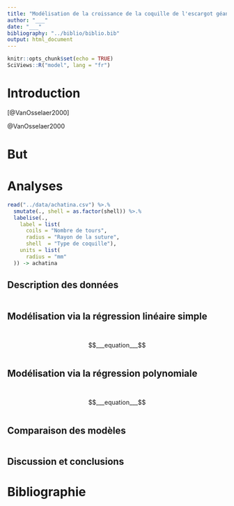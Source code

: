 ```yaml
---
title: "Modélisation de la croissance de la coquille de l'escargot géant d'Afrique"
author: "___"
date: "___"
bibliography: "../biblio/biblio.bib"
output: html_document
---
```


<!--# Ceci est un commentaire. -->

<!--% Ceci est une consigne. Ne jamais modifier ni déplacer les consignes dans le document ! -->

<!--% Ajoutez la date et votre nom dans l'entête YAML.-->

```r
knitr::opts_chunk$set(echo = TRUE)
SciViews::R("model", lang = "fr")
```

# Introduction

<!--% Rédigez l'introduction en 3 à 4 phrases en vous aidant de l'article proposé dans le dossier `biblio/`. -->

[@VanOsselaer2000]

@VanOsselaer2000

<!--# Deux citations ont été ajoutées ci-dessus afin de citer correctement vos sources. -->

# But

<!--% Rédigez le but de ce carnet de notes en 1 à 2 phrases en vous aidant des consignes présentées dans le `README.md`.-->

# Analyses

```r
read("../data/achatina.csv") %>.%
  smutate(., shell = as.factor(shell)) %>.%
  labelise(.,
    label = list(
      coils = "Nombre de tours",
      radius = "Rayon de la suture",
      shell  = "Type de coquille"),
    units = list(
      radius = "mm"
  )) -> achatina
```

## Description des données

<!--% Réalisez un nuage de points de la variable `radius` en fonction de la variable `coils`. -->

```r

```

<!--% Décrivez le graphique ci-dessus en 2 à 3 phrases.-->

## Modélisation via la régression linéaire simple

<!--% Utilisez la fonction `lm()` pour calculer la régression linéaire demandée. Placez le résultat dans une variable `abalone_lm`. Superposez la droite de régression sur le nuage de point dans un graphique. -->

```r

```

<!--% Faites un résumé de votre modèle avec la fonction `summary()` appliquée sur votre objet `achatina_lm`.-->

```r

```

<!--% Décrivez le résultat du résumé de l'objet `achatina_lm` en 3 à 4 phrases. Soyez complet ! -->

<!--% Écrivez l'équation mathématique de ce modèle (paramétrisation du modèle) en utilisant la syntaxe LaTeX ci-dessous. -->

$$___equation___$$

<!--% Faites un graphique composite des résidus de votre modèle `achatina_lm`.-->

```r

```

<!--% Décrivez chaque graphique de ce graphique composite ci-dessus en 2 à 3 phrases. Soyez complet ! -->

## Modélisation via la régression polynomiale

<!--% Utilisez la fonction `lm()` pour calculer une régression polynomiale. Placez le résultat dans une variable `achatina_poly`. Superposez la droite de régression sur le nuage de point dans un graphique. -->

```r

```

<!--% Faites un résumé de votre modèle avec la fonction `summary()` appliquée sur votre objet `achatina_poly`.-->

```r

```

<!--% Décrivez le résultat du résumé de l'objet `achatina_poly` en 3 à 4 phrases. Soyez complet ! -->

<!--% Écrivez l'équation mathématique de ce modèle (paramétrisation du modèle) en utilisant la syntaxe LaTeX ci-dessous. -->

$$___equation___$$

<!--% Faites un graphique composite des résidus de votre modèle `achatina_poly`.-->

```r

```

<!--% Décrivez chaque graphique de ce graphique composite ci-dessus en 2 à 3 phrases. Soyez complet ! -->

## Comparaison des modèles

<!--% Comparez vos deux modèles à l'aide des indicateurs les plus pertinents. -->

```r

```

<!--% Décrivez la comparaison des modèles ci-dessus en 2 à 4 phrases. Soyez complet ! -->

## Discussion et conclusions

<!--% Selon vous, est-ce que votre meilleur modèle représente correctement vos données. Répondez en 4 à 6 lignes. Énoncez éventuellement des pistes d'amélioration du modèle dans vos conclusions. -->

# Bibliographie
